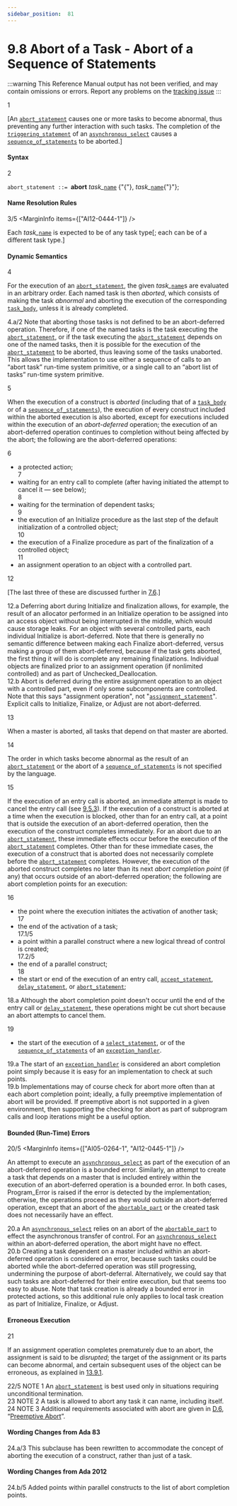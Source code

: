 ```yaml
---
sidebar_position:  81
---
```


# 9.8 Abort of a Task - Abort of a Sequence of Statements

:::warning
This Reference Manual output has not been verified,
and may contain omissions or errors.
Report any problems on the [tracking issue](https://github.com/ada-lang-io/ada-lang-io/issues/20)
:::


<MarginText>1</MarginText>
<p>[An <code><a href="../AA-9/AA-9.8#S0284">abort_statement</a></code> causes one or more tasks to become abnormal, thus preventing any further interaction with such tasks. The completion of the <code><a href="../AA-9/AA-9.7#S0282">triggering_statement</a></code> of an <code><a href="../AA-9/AA-9.7#S0280">asynchronous_select</a></code> causes a <code><a href="../AA-5/AA-5.1#S0166">sequence_of_statements</a></code> to be aborted.] <br /></p>


#### Syntax

<MarginText>2</MarginText>

<CodeBlock>
<code>abort_statement</code><a id="S0284"></a><code> ::= </code><strong>abort</strong> <em>task_</em><code><a href="../AA-4/AA-4.1#S0091">name</a></code> {"{"}, <em>task_</em><code><a href="../AA-4/AA-4.1#S0091">name</a></code>{"}"};<br />

</CodeBlock>

#### Name Resolution Rules

<MarginText>3/5</MarginText>
<MarginInfo items={["AI12-0444-1"]} />
<p>Each <em>task_</em><code><a href="../AA-4/AA-4.1#S0091">name</a></code> is expected to be of any task type[; each can be of a different  task type.]<br /></p>


#### Dynamic Semantics

<MarginText>4</MarginText>
<p>For the execution of an <code><a href="../AA-9/AA-9.8#S0284">abort_statement</a></code>, the given <em>task_</em><code><a href="../AA-4/AA-4.1#S0091">name</a></code>s are evaluated in an arbitrary order. Each named task is then <em>aborted</em>, which consists of making the task <em>abnormal</em> and aborting the execution of the corresponding <code><a href="../AA-9/AA-9.1#S0248">task_body</a></code>, unless it is already completed. <br /></p>

<AnnotatedOnly>
<MarginText>4.a/2</MarginText>
<MarginInfo items={["AI95-00114-01"]} />
<Admonition type="aarm" aarm="ramification">
<strong></strong>Note that aborting those tasks is not defined to be an abort-deferred operation. Therefore, if one of the named tasks is the task executing the <code><a href="../AA-9/AA-9.8#S0284">abort_statement</a></code>, or if the task executing the <code><a href="../AA-9/AA-9.8#S0284">abort_statement</a></code> depends on one of the named tasks, then it is possible for the execution of the <code><a href="../AA-9/AA-9.8#S0284">abort_statement</a></code> to be aborted, thus leaving some of the tasks unaborted. This allows the implementation to use either a sequence of calls to an &ldquo;abort task&rdquo; run-time system primitive, or a single call to an &ldquo;abort list of tasks&rdquo; run-time system primitive. <br /></Admonition>
</AnnotatedOnly>

<MarginText>5</MarginText>
<p>When the execution of a construct is <em>aborted</em> (including that of a <code><a href="../AA-9/AA-9.1#S0248">task_body</a></code> or of a <code><a href="../AA-5/AA-5.1#S0166">sequence_of_statements</a></code>), the execution of every construct included within the aborted execution is also aborted, except for executions included within the execution of an <em>abort-deferred</em> operation; the execution of an abort-deferred operation continues to completion without being affected by the abort; the following are the abort-deferred operations: <br /></p>

<MarginText>6</MarginText>
<ul>
<li>a protected action;<br /></li>
<MarginText>7</MarginText>
<li>waiting for an entry call to complete (after having initiated the attempt to cancel it &mdash; see below);<br /></li>
<MarginText>8</MarginText>
<li>waiting for the termination of dependent tasks;<br /></li>
<MarginText>9</MarginText>
<li>the execution of an Initialize procedure as the last step of the default initialization of a controlled object;<br /></li>
<MarginText>10</MarginText>
<li>the execution of a Finalize procedure as part of the finalization of a controlled object;<br /></li>
<MarginText>11</MarginText>
<li>an assignment operation to an object with a controlled part. <br /></li>
</ul>
<MarginText>12</MarginText>
<p>[The last three of these are discussed further in <a href="../AA-7/AA-7.6">7.6</a>.] <br /></p>

<AnnotatedOnly>
<MarginText>12.a</MarginText>
<Admonition type="aarm" aarm="reason">
<strong></strong>Deferring abort during Initialize and finalization allows, for example, the result of an allocator performed in an Initialize operation to be assigned into an access object without being interrupted in the middle, which would cause storage leaks. For an object with several controlled parts, each individual Initialize is abort-deferred. Note that there is generally no semantic difference between making each Finalize abort-deferred, versus making a group of them abort-deferred, because if the task gets aborted, the first thing it will do is complete any remaining finalizations. Individual objects are finalized prior to an assignment operation (if nonlimited controlled) and as part of Unchecked_Deallocation. <br /></Admonition>
</AnnotatedOnly>

<AnnotatedOnly>
<MarginText>12.b</MarginText>
<Admonition type="aarm" aarm="ramification">
<strong></strong>Abort is deferred during the entire assignment operation to an object with a controlled part, even if only some subcomponents are controlled. Note that this says "assignment operation", not "<code><a href="../AA-5/AA-5.2#S0173">assignment_statement</a></code>". Explicit calls to Initialize, Finalize, or Adjust are not abort-deferred. <br /></Admonition>
</AnnotatedOnly>

<MarginText>13</MarginText>
<p>When a master is aborted, all tasks that depend on that master are aborted.<br /></p>

<MarginText>14</MarginText>
<p>The order in which tasks become abnormal as the result of an <code><a href="../AA-9/AA-9.8#S0284">abort_statement</a></code> or the abort of a <code><a href="../AA-5/AA-5.1#S0166">sequence_of_statements</a></code> is not specified by the language.<br /></p>

<MarginText>15</MarginText>
<p>If the execution of an entry call is aborted, an immediate attempt is made to cancel the entry call (see <a href="../AA-9/AA-9.5#Subclause_9.5.3">9.5.3</a>). If the execution of a construct is aborted at a time when the execution is blocked, other than for an entry call, at a point that is outside the execution of an abort-deferred operation, then the execution of the construct completes immediately. For an abort due to an <code><a href="../AA-9/AA-9.8#S0284">abort_statement</a></code>, these immediate effects occur before the execution of the <code><a href="../AA-9/AA-9.8#S0284">abort_statement</a></code> completes. Other than for these immediate cases, the execution of a construct that is aborted does not necessarily complete before the <code><a href="../AA-9/AA-9.8#S0284">abort_statement</a></code> completes. However, the execution of the aborted construct completes no later than its next <em>abort completion point</em> (if any) that occurs outside of an abort-deferred operation; the following are abort completion points for an execution: <br /></p>

<MarginText>16</MarginText>
<ul>
<li>the point where the execution initiates the activation of another task;<br /></li>
<MarginText>17</MarginText>
<li>the end of the activation of a task;<br /></li>
<MarginText>17.1/5</MarginText>
<MarginInfo items={["AI12-0119-1"]} />
<li>a point within a parallel construct where a new logical thread of control is created;<br /></li>
<MarginText>17.2/5</MarginText>
<MarginInfo items={["AI12-0119-1"]} />
<li>the end of a parallel construct;<br /></li>
<MarginText>18</MarginText>
<li>the start or end of the execution of an entry call, <code><a href="../AA-9/AA-9.5#S0258">accept_statement</a></code>, <code><a href="../AA-9/AA-9.6#S0266">delay_statement</a></code>, or <code><a href="../AA-9/AA-9.8#S0284">abort_statement</a></code>; <br /></li>
</ul>
<AnnotatedOnly>
<MarginText>18.a</MarginText>
<Admonition type="aarm" aarm="ramification">
<strong></strong>Although the abort completion point doesn't occur until the end of the entry call or <code><a href="../AA-9/AA-9.6#S0266">delay_statement</a></code>, these operations might be cut short because an abort attempts to cancel them. <br /></Admonition>
</AnnotatedOnly>

<MarginText>19</MarginText>
<ul>
<li>the start of the execution of a <code><a href="../AA-9/AA-9.7#S0269">select_statement</a></code>, or of the <code><a href="../AA-5/AA-5.1#S0166">sequence_of_statements</a></code> of an <code><a href="../AA-11/AA-11.2#S0305">exception_handler</a></code>. <br /></li>
</ul>
<AnnotatedOnly>
<MarginText>19.a</MarginText>
<Admonition type="aarm" aarm="reason">
<strong></strong>The start of an <code><a href="../AA-11/AA-11.2#S0305">exception_handler</a></code> is considered an abort completion point simply because it is easy for an implementation to check at such points. <br /></Admonition>
</AnnotatedOnly>

<AnnotatedOnly>
<MarginText>19.b</MarginText>
<Admonition type="aarm" aarm="implementation-note">
<strong></strong>Implementations may of course check for abort more often than at each abort completion point; ideally, a fully preemptive implementation of abort will be provided. If preemptive abort is not supported in a given environment, then supporting the checking for abort as part of subprogram calls and loop iterations might be a useful option. <br /></Admonition>
</AnnotatedOnly>


#### Bounded (Run-Time) Errors

<MarginText>20/5</MarginText>
<MarginInfo items={["AI05-0264-1", "AI12-0445-1"]} />
<p>An attempt to execute an <code><a href="../AA-9/AA-9.7#S0280">asynchronous_select</a></code> as part of the execution of an abort-deferred operation is a bounded error. Similarly, an attempt to create a task that depends on a master that is included entirely within the execution of an abort-deferred operation is a bounded error. In both cases, Program_Error is raised if the error is detected by the implementation; otherwise, the operations proceed as they would outside an abort-deferred operation, except that an abort of the <code><a href="../AA-9/AA-9.7#S0283">abortable_part</a></code> or the created task does not necessarily  have an effect. <br /></p>

<AnnotatedOnly>
<MarginText>20.a</MarginText>
<Admonition type="aarm" aarm="reason">
<strong></strong>An <code><a href="../AA-9/AA-9.7#S0280">asynchronous_select</a></code> relies on an abort of the <code><a href="../AA-9/AA-9.7#S0283">abortable_part</a></code> to effect the asynchronous transfer of control. For an <code><a href="../AA-9/AA-9.7#S0280">asynchronous_select</a></code> within an abort-deferred operation, the abort might have no effect.<br /></Admonition>
</AnnotatedOnly>

<AnnotatedOnly>
<MarginText>20.b</MarginText>
<Admonition type="aarm" aarm="note">
Creating a task dependent on a master included within an abort-deferred operation is considered an error, because such tasks could be aborted while the abort-deferred operation was still progressing, undermining the purpose of abort-deferral. Alternatively, we could say that such tasks are abort-deferred for their entire execution, but that seems too easy to abuse. Note that task creation is already a bounded error in protected actions, so this additional rule only applies to local task creation as part of Initialize, Finalize, or Adjust. <br /></Admonition>
</AnnotatedOnly>


#### Erroneous Execution

<MarginText>21</MarginText>
<p>If an assignment operation completes prematurely due to an abort, the assignment is said to be <em>disrupted</em>; the target of the assignment or its parts can become abnormal, and certain subsequent uses of the object can be erroneous, as explained in <a href="../AA-13/AA-13.9#Subclause_13.9.1">13.9.1</a>. <br /></p>

<AnnotatedOnly>
<MarginText>22/5</MarginText>
<MarginInfo items={["AI12-0442-1"]} />
<Admonition type="aarm" aarm="note">
NOTE 1   An <code><a href="../AA-9/AA-9.8#S0284">abort_statement</a></code> is best  used only in situations requiring unconditional termination.<br /></Admonition>
</AnnotatedOnly>

<AnnotatedOnly>
<MarginText>23</MarginText>
<Admonition type="aarm" aarm="note">
NOTE 2   A task is allowed to abort any task it can name, including itself.<br /></Admonition>
</AnnotatedOnly>

<AnnotatedOnly>
<MarginText>24</MarginText>
<Admonition type="aarm" aarm="note">
NOTE 3   Additional requirements associated with abort are given in <a href="../AA-D/AA-D.6">D.6</a>, &ldquo;<a href="../AA-D/AA-D.6">Preemptive Abort</a>&rdquo;. <br /></Admonition>
</AnnotatedOnly>


#### Wording Changes from Ada 83

<AnnotatedOnly>
<MarginText>24.a/3</MarginText>
<MarginInfo items={["AI05-0299-1"]} />
<Admonition type="aarm" aarm="note">
This subclause has been rewritten to accommodate the concept of aborting the execution of a construct, rather than just of a task. <br /></Admonition>
</AnnotatedOnly>


#### Wording Changes from Ada 2012

<AnnotatedOnly>
<MarginText>24.b/5</MarginText>
<MarginInfo items={["AI12-0119-1"]} />
<Admonition type="aarm" aarm="note">
Added points within parallel constructs to the list of abort completion points. <br /></Admonition>
</AnnotatedOnly>

